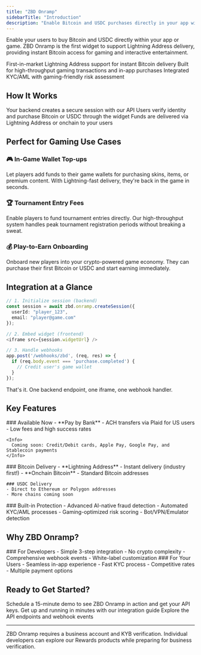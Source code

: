 ```yaml
---
title: "ZBD Onramp"
sidebarTitle: "Introduction"
description: "Enable Bitcoin and USDC purchases directly in your app with our embeddable onramp widget"
---
```


Enable your users to buy Bitcoin and USDC directly within your app or game. ZBD Onramp is the first widget to support Lightning Address delivery, providing instant Bitcoin access for gaming and interactive entertainment.

<CardGroup cols={3}>
  <Card title="Lightning Fast" icon="bolt">
    First-in-market Lightning Address support for instant Bitcoin delivery
  </Card>
  <Card title="Gaming Optimized" icon="gamepad">
    Built for high-throughput gaming transactions and in-app purchases
  </Card>
  <Card title="Compliance Built-in" icon="shield-check">
    Integrated KYC/AML with gaming-friendly risk assessment
  </Card>
</CardGroup>

## How It Works

<Steps>
  <Step title="Initialize Session">
    Your backend creates a secure session with our API
  </Step>
  <Step title="User Completes Purchase">
    Users verify identity and purchase Bitcoin or USDC through the widget
  </Step>
  <Step title="Instant Delivery">
    Funds are delivered via Lightning Address or onchain to your users
  </Step>
</Steps>

## Perfect for Gaming Use Cases

### 🎮 In-Game Wallet Top-ups
Let players add funds to their game wallets for purchasing skins, items, or premium content. With Lightning-fast delivery, they're back in the game in seconds.

### 🏆 Tournament Entry Fees
Enable players to fund tournament entries directly. Our high-throughput system handles peak tournament registration periods without breaking a sweat.

### 💰 Play-to-Earn Onboarding
Onboard new players into your crypto-powered game economy. They can purchase their first Bitcoin or USDC and start earning immediately.

## Integration at a Glance

```typescript
// 1. Initialize session (backend)
const session = await zbd.onramp.createSession({
  userId: "player_123",
  email: "player@game.com"
});

// 2. Embed widget (frontend)
<iframe src={session.widgetUrl} />

// 3. Handle webhooks
app.post('/webhooks/zbd', (req, res) => {
  if (req.body.event === 'purchase.completed') {
    // Credit user's game wallet
  }
});
```

That's it. One backend endpoint, one iframe, one webhook handler.

## Key Features

<Tabs>
  <Tab title="Payment Methods">
    ### Available Now
    - **Pay by Bank** - ACH transfers via Plaid for US users
    - Low fees and high success rates
    
    <Info>
      Coming soon: Credit/Debit cards, Apple Pay, Google Pay, and Stablecoin payments
    </Info>
  </Tab>
  <Tab title="Delivery Options">
    ### Bitcoin Delivery
    - **Lightning Address** - Instant delivery (industry first!)
    - **Onchain Bitcoin** - Standard Bitcoin addresses
    
    ### USDC Delivery
    - Direct to Ethereum or Polygon addresses
    - More chains coming soon
  </Tab>
  <Tab title="Security & Compliance">
    ### Built-in Protection
    - Advanced AI-native fraud detection
    - Automated KYC/AML processes
    - Gaming-optimized risk scoring
    - Bot/VPN/Emulator detection
  </Tab>
</Tabs>

## Why ZBD Onramp?

<CardGroup cols={2}>
  <Card>
    ### For Developers
    - Simple 3-step integration
    - No crypto complexity
    - Comprehensive webhook events
    - White-label customization
  </Card>
  <Card>
    ### For Your Users
    - Seamless in-app experience
    - Fast KYC process
    - Competitive rates
    - Multiple payment options
  </Card>
</CardGroup>

## Ready to Get Started?

<Card title="Talk to Sales" icon="calendar" href="https://cal.com/zbdpay/sales">
  Schedule a 15-minute demo to see ZBD Onramp in action and get your API keys.
</Card>

<CardGroup cols={2}>
  <Card title="Quick Start Guide" icon="rocket" href="/payments/onramp/quickstart">
    Get up and running in minutes with our integration guide
  </Card>
  <Card title="API Reference" icon="code" href="/payments/onramp/api-reference">
    Explore the API endpoints and webhook events
  </Card>
</CardGroup>

---

<Note>
  ZBD Onramp requires a business account and KYB verification. Individual developers can explore our Rewards products while preparing for business verification.
</Note>